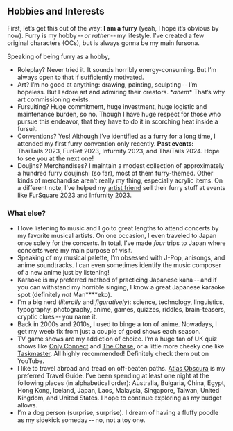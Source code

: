 

## Hobbies and Interests

First, let’s get this out of the way:
**I am a furry** <Mute>(yeah, I hope it’s obvious by now)</Mute>.
Furry is my hobby -- _or rather_ -- my lifestyle.
I’ve created a few original characters (OCs),
but <Bole /> is always gonna be my main fursona.

Speaking of being furry as a hobby,

- <Highlight>Roleplay?</Highlight>
  Never tried it. It sounds horribly energy-consuming.
  But I’m always open to that if sufficiently motivated.
- <Highlight>Art?</Highlight>
  I’m no good at anything: drawing, painting, sculpting -- I’m hopeless.
  But I adore art and admiring their creators.
  <Mute>\**ahem*\*</Mute> That’s why art commissioning exists.
- <Highlight>Fursuiting?</Highlight>
  Huge commitment, huge investment, huge logistic and maintenance burden, so no.
  Though I have huge respect for those who pursue this endeavor,
  that they have to do it in scorching heat inside a fursuit.
- <Highlight>Conventions?</Highlight>
  Yes! Although I’ve identified as a furry for a long time,
  I attended my first furry convention only recently.
  **Past events:**
  ThaiTails&nbsp;2023, FurGet&nbsp;2023, Infurnity&nbsp;2023, and ThaiTails&nbsp;2024.
  <Mute>Hope to see you at the next one!</Mute>
- <Highlight>Doujins? Merchandises?</Highlight>
  I maintain a modest collection of approximately a hundred furry doujinshi
  <Mute>(so far)</Mute>, most of them furry-themed.
  Other kinds of merchandise aren’t really my thing, especially acrylic items.
  On a different note, I’ve helped my [artist friend](https://www.facebook.com/Kalon.Ezhno)
  sell their furry stuff at events like FurSquare&nbsp;2023 and Infurnity&nbsp;2023.


### What else?

- I love listening to music and I go to great lengths
  to attend concerts by my favorite musical artists.
  On one occasion, I even traveled to Japan once solely for the concerts.
  In total, I’ve made _four_ trips to Japan where concerts were my main purpose of visit.
- Speaking of my musical palette, I’m obsessed with J-Pop, anisongs, and anime soundtracks.
  I can even sometimes identify the music composer of a new anime just by listening!
- Karaoke is my preferred method of practicing Japanese kana -- and
  if you can withstand my horrible singing,
  I know a great Japanese karaoke spot
  <Mute>(definitely _not_ Man****eko)</Mute>.
- I’m a big nerd <Mute>(_literally_ and _figuratively_)</Mute>:
  science, technology, linguistics, typography, photography, anime, games,
  quizzes, riddles, brain-teasers, cryptic clues -- you name it.
- Back in 2000s and 2010s, I used to binge a ton of anime.
  Nowadays, I get my weeb fix from just a couple of good shows each season.
- TV game shows are my addiction of choice.
  I’m a huge fan of UK quiz shows like
  [Only Connect](https://www.ukgameshows.com/ukgs/Only_Connect_(2))
  and [The Chase](https://www.ukgameshows.com/ukgs/The_Chase),
  or a little more cheeky one like [Taskmaster](https://www.ukgameshows.com/ukgs/Taskmaster).
  <Mute>All highly recommended! Definitely check them out on YouTube.</Mute>
- I like to travel abroad and tread on off-beaten paths.
  [Atlas Obscura](https://www.atlasobscura.com/articles/all-places-in-the-atlas-on-one-map)
  is my preferred Travel Guide.
  I’ve been spending at least one night at the following places
  <Mute>(in alphabetical order)</Mute>:
  Australia, Bulgaria, China, Egypt, Hong Kong, Iceland, Japan, Laos,
  Malaysia, Singapore, Taiwan, United Kingdom, and United States.
  I hope to continue exploring as my budget allows.
- I’m a dog person <Mute>(surprise, surprise)</Mute>.
  I dream of having a fluffy poodle as my sidekick someday -- no, not a toy one.
